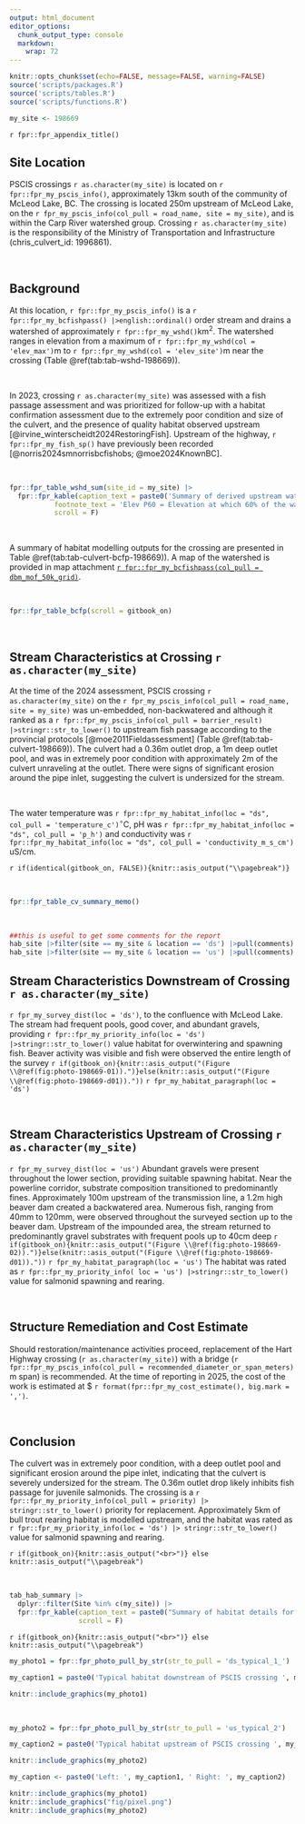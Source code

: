 ```yaml
---
output: html_document
editor_options: 
  chunk_output_type: console
  markdown: 
    wrap: 72
---
```


```r
knitr::opts_chunk$set(echo=FALSE, message=FALSE, warning=FALSE)
source('scripts/packages.R')
source('scripts/tables.R')
source('scripts/functions.R')
```

```r
my_site <- 198669
```

`r fpr::fpr_appendix_title()`


## Site Location {.unnumbered}

PSCIS crossings `r as.character(my_site)` is located on `r fpr::fpr_my_pscis_info()`, approximately 13km south of the community of McLeod Lake, BC. The crossing is located 250m upstream of McLeod Lake, on the `r fpr_my_pscis_info(col_pull = road_name, site = my_site)`, and is within the Carp River watershed group. Crossing `r as.character(my_site)` is the responsibility of the Ministry of Transportation and Infrastructure (chris_culvert_id: 1996861). 

<br>

## Background {.unnumbered}

At this location, `r fpr::fpr_my_pscis_info()` is a
`r fpr::fpr_my_bcfishpass() |>english::ordinal()` order stream and drains a watershed of approximately
`r fpr::fpr_my_wshd()`km^2^. The watershed ranges in elevation from
a maximum of `r fpr::fpr_my_wshd(col = 'elev_max')`m to
`r fpr::fpr_my_wshd(col = 'elev_site')`m near the crossing (Table
\@ref(tab:tab-wshd-198669)).

<br>

In 2023, crossing `r as.character(my_site)` was assessed with a fish passage assessment and was prioritized for follow-up with a habitat confirmation assessment due to the extremely poor condition and size of the culvert, and the presence of quality habitat observed upstream [@irvine_winterscheidt2024RestoringFish]. Upstream of the highway, `r fpr::fpr_my_fish_sp()` have previously been recorded [@norris2024smnorrisbcfishobs; @moe2024KnownBC]. 

<br>

```r
fpr::fpr_table_wshd_sum(site_id = my_site) |>
  fpr::fpr_kable(caption_text = paste0('Summary of derived upstream watershed statistics for PSCIS crossing ', my_site, '.'),
           footnote_text = 'Elev P60 = Elevation at which 60% of the watershed area is above',
           scroll = F)

```

<br>

A summary of habitat modelling outputs for the crossing are presented in Table
\@ref(tab:tab-culvert-bcfp-198669)). A map of the watershed is provided in
map attachment
[`r fpr::fpr_my_bcfishpass(col_pull = dbm_mof_50k_grid)`](`r fpr::fpr_my_mapsheet(wshd = "parsnip", archive_date = "2022-05-27")`).

<br>

```r
fpr::fpr_table_bcfp(scroll = gitbook_on) 
```

<br>


## Stream Characteristics at Crossing `r as.character(my_site)`  {.unnumbered}

At the time of the 2024 assessment, PSCIS crossing `r as.character(my_site)` on the `r fpr_my_pscis_info(col_pull = road_name, site = my_site)` was
un-embedded, non-backwatered and although it ranked as a
`r fpr::fpr_my_pscis_info(col_pull = barrier_result) |>stringr::str_to_lower()` to upstream fish passage according to the provincial protocols [@moe2011Fieldassessment] (Table \@ref(tab:tab-culvert-198669)). The culvert had a 0.36m outlet drop, a 1m deep outlet pool, and was in extremely poor condition with approximately 2m of the culvert unraveling at the outlet. There were signs of significant erosion around the pipe inlet, suggesting the culvert is undersized for the stream.

<br>

The water temperature was `r fpr::fpr_my_habitat_info(loc = "ds", col_pull = 'temperature_c')`$^\circ$C,
pH was `r fpr::fpr_my_habitat_info(loc = "ds", col_pull = 'p_h')` and
conductivity was `r fpr::fpr_my_habitat_info(loc = "ds", col_pull = 'conductivity_m_s_cm')` uS/cm.

`r if(identical(gitbook_on, FALSE)){knitr::asis_output("\\pagebreak")}`

<br>

```r
fpr::fpr_table_cv_summary_memo()

```

<br>

```r
##this is useful to get some comments for the report
hab_site |>filter(site == my_site & location == 'ds') |>pull(comments)
hab_site |>filter(site == my_site & location == 'us') |>pull(comments)

```


## Stream Characteristics Downstream of Crossing `r as.character(my_site)` {.unnumbered}

`r fpr_my_survey_dist(loc = 'ds')`, to the confluence with McLeod Lake. The stream had frequent pools, good cover, and abundant gravels, providing `r fpr::fpr_my_priority_info(loc = 'ds') |>stringr::str_to_lower()` value habitat for overwintering and spawning fish. Beaver activity was visible and fish were observed the entire length of the survey `r if(gitbook_on){knitr::asis_output("(Figure \\@ref(fig:photo-198669-01)).")}else(knitr::asis_output("(Figure \\@ref(fig:photo-198669-d01))."))` `r fpr_my_habitat_paragraph(loc = 'ds')`

<br>

## Stream Characteristics Upstream of Crossing `r as.character(my_site)` {.unnumbered}

`r fpr_my_survey_dist(loc = 'us')` Abundant gravels were present throughout the lower section, providing suitable spawning habitat. Near the powerline corridor, substrate composition transitioned to predominantly fines. Approximately 100m upstream of the transmission line, a 1.2m high beaver dam created a backwatered area. Numerous fish, ranging from 40mm to 120mm, were observed throughout the surveyed section up to the beaver dam. Upstream of the impounded area, the stream returned to predominantly gravel substrates with frequent pools up to 40cm deep `r if(gitbook_on){knitr::asis_output("(Figure \\@ref(fig:photo-198669-02)).")}else(knitr::asis_output("(Figure \\@ref(fig:photo-198669-d01))."))` `r fpr_my_habitat_paragraph(loc = 'us')` The habitat was rated as `r fpr::fpr_my_priority_info( loc = 'us') |>stringr::str_to_lower()` value for salmonid spawning and rearing. 

<br>


## Structure Remediation and Cost Estimate {.unnumbered}

Should restoration/maintenance activities proceed, replacement of the Hart Highway crossing (`r as.character(my_site)`) with a bridge (`r fpr::fpr_my_pscis_info(col_pull = recommended_diameter_or_span_meters)` m span) is recommended. At the time of reporting in 2025, the cost of the work is estimated at \$ `r format(fpr::fpr_my_cost_estimate(), big.mark = ',')`.

<br>


## Conclusion {.unnumbered}

The culvert was in extremely poor condition, with a deep outlet pool and significant erosion around the pipe inlet, indicating that the culvert is severely undersized for the stream. The 0.36m outlet drop likely inhibits fish passage for juvenile salmonids. The crossing is a `r fpr::fpr_my_priority_info(col_pull = priority) |> stringr::str_to_lower()` priority for replacement. Approximately 5km of bull trout rearing habitat is modelled upstream, and the habitat was rated as `r fpr::fpr_my_priority_info(loc = 'ds') |> stringr::str_to_lower()` value for salmonid spawning and rearing.

`r if(gitbook_on){knitr::asis_output("<br>")} else knitr::asis_output("\\pagebreak")`

<br>

```r
tab_hab_summary |>
  dplyr::filter(Site %in% c(my_site)) |> 
  fpr::fpr_kable(caption_text = paste0("Summary of habitat details for PSCIS crossings ", my_site, "."),
                 scroll = F) 

```

`r if(gitbook_on){knitr::asis_output("<br>")} else knitr::asis_output("\\pagebreak")`

```r
my_photo1 = fpr::fpr_photo_pull_by_str(str_to_pull = 'ds_typical_1_')

my_caption1 = paste0('Typical habitat downstream of PSCIS crossing ', my_site, '.')


```

```r
knitr::include_graphics(my_photo1)
```

<br>

```r
my_photo2 = fpr::fpr_photo_pull_by_str(str_to_pull = 'us_typical_2')

my_caption2 = paste0('Typical habitat upstream of PSCIS crossing ', my_site, ', with signs of bank armouring and channelization.')


```

```r
knitr::include_graphics(my_photo2)
```

```r
my_caption <- paste0('Left: ', my_caption1, ' Right: ', my_caption2)

knitr::include_graphics(my_photo1)
knitr::include_graphics("fig/pixel.png")
knitr::include_graphics(my_photo2)
```
